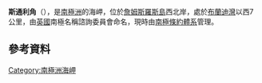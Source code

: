 {{coord|63|52|S|58|7|W|display=title}}

'''斯通利角'''（{{lang-en|Stoneley Point}}），是[[南極洲|南極洲]]的海岬，位於[[詹姆斯羅斯島|詹姆斯羅斯島]]西北岸，處於[[布蘭迪灣|布蘭迪灣]]以西7公里，由[[英國|英國]]南極名稱諮詢委員會命名，現時由[[南極條約體系|南極條約體系]]管理。

==參考資料==
{{usgs-gazetteer}}

{{DEFAULTSORT:Stoneley Point}}
[[Category:南極洲海岬|Category:南極洲海岬]]


{{JamesRossIsland-geo-stub}}